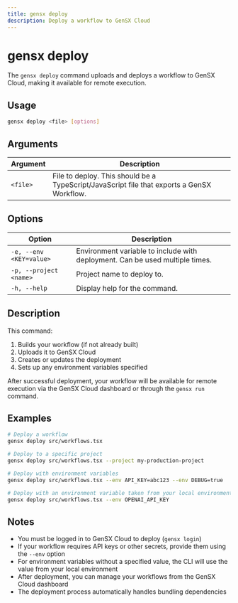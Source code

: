 ```yaml
---
title: gensx deploy
description: Deploy a workflow to GenSX Cloud
---
```


# gensx deploy

The `gensx deploy` command uploads and deploys a workflow to GenSX Cloud, making it available for remote execution.

## Usage

```bash
gensx deploy <file> [options]
```

## Arguments

| Argument | Description                                                                                |
| -------- | ------------------------------------------------------------------------------------------ |
| `<file>` | File to deploy. This should be a TypeScript/JavaScript file that exports a GenSX Workflow. |

## Options

| Option                  | Description                                                                  |
| ----------------------- | ---------------------------------------------------------------------------- |
| `-e, --env <KEY=value>` | Environment variable to include with deployment. Can be used multiple times. |
| `-p, --project <name>`  | Project name to deploy to.                                                   |
| `-h, --help`            | Display help for the command.                                                |

## Description

This command:

1. Builds your workflow (if not already built)
2. Uploads it to GenSX Cloud
3. Creates or updates the deployment
4. Sets up any environment variables specified

After successful deployment, your workflow will be available for remote execution via the GenSX Cloud dashboard or through the `gensx run` command.

## Examples

```bash
# Deploy a workflow
gensx deploy src/workflows.tsx

# Deploy to a specific project
gensx deploy src/workflows.tsx --project my-production-project

# Deploy with environment variables
gensx deploy src/workflows.tsx --env API_KEY=abc123 --env DEBUG=true

# Deploy with an environment variable taken from your local environment
gensx deploy src/workflows.tsx --env OPENAI_API_KEY
```

## Notes

- You must be logged in to GenSX Cloud to deploy (`gensx login`)
- If your workflow requires API keys or other secrets, provide them using the `--env` option
- For environment variables without a specified value, the CLI will use the value from your local environment
- After deployment, you can manage your workflows from the GenSX Cloud dashboard
- The deployment process automatically handles bundling dependencies
